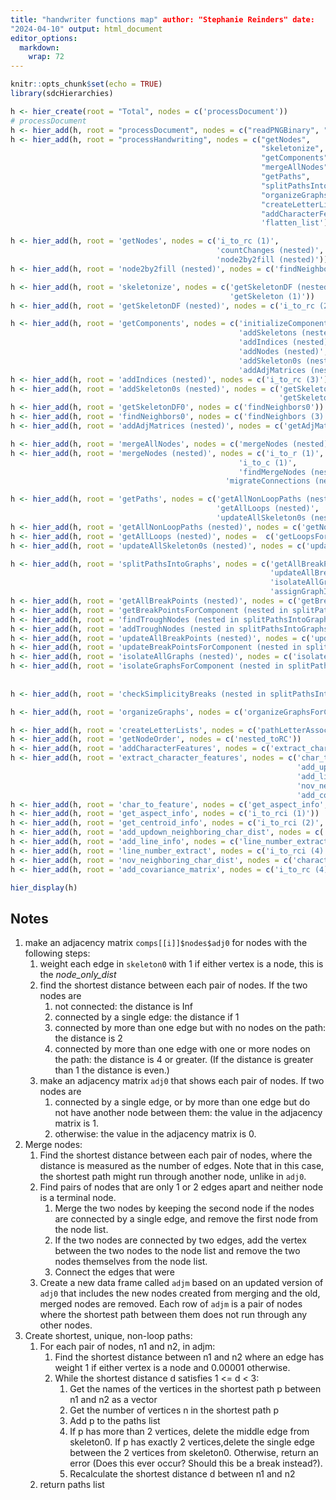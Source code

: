 ```yaml
---
title: "handwriter functions map" author: "Stephanie Reinders" date:
"2024-04-10" output: html_document
editor_options: 
  markdown: 
    wrap: 72
---
```


```r
knitr::opts_chunk$set(echo = TRUE)
library(sdcHierarchies)
```

```r
h <- hier_create(root = "Total", nodes = c('processDocument'))
# processDocument
h <- hier_add(h, root = "processDocument", nodes = c("readPNGBinary", "thinImage", "processHandwriting"))
h <- hier_add(h, root = "processHandwriting", nodes = c("getNodes",
                                                        "skeletonize",
                                                        "getComponents",
                                                        "mergeAllNodes",
                                                        "getPaths",
                                                        "splitPathsIntoGraphs",
                                                        "organizeGraphs",
                                                        "createLetterLists",
                                                        "addCharacterFeatures",
                                                        'flatten_list'))
```

```r
h <- hier_add(h, root = 'getNodes', nodes = c('i_to_rc (1)',
                                              'countChanges (nested)',
                                              'node2by2fill (nested)'))
h <- hier_add(h, root = 'node2by2fill (nested)', nodes = c('findNeighbors (1)'))
```

```r
h <- hier_add(h, root = 'skeletonize', nodes = c('getSkeletonDF (nested)',
                                                 'getSkeleton (1)'))
h <- hier_add(h, root = 'getSkeletonDF (nested)', nodes = c('i_to_rc (2)', 'findNeighbors (2)'))
```

```r
h <- hier_add(h, root = 'getComponents', nodes = c('initializeComponents (nested)',
                                                   'addSkeletons (nested)',
                                                   'addIndices (nested)',
                                                   'addNodes (nested)',
                                                   'addSkeleton0s (nested)',
                                                   'addAdjMatrices (nested)'))
h <- hier_add(h, root = 'addIndices (nested)', nodes = c('i_to_rc (3)'))
h <- hier_add(h, root = 'addSkeleton0s (nested)', nodes = c('getSkeletonDF0',
                                                            'getSkeleton (2)'))
h <- hier_add(h, root = 'getSkeletonDF0', nodes = c('findNeighbors0'))
h <- hier_add(h, root = 'findNeighbors0', nodes = c('findNeighbors (3)'))
h <- hier_add(h, root = 'addAdjMatrices (nested)', nodes = c('getAdjMatrix (nested)'))
```

```r
h <- hier_add(h, root = 'mergeAllNodes', nodes = c('mergeNodes (nested)'))
h <- hier_add(h, root = 'mergeNodes (nested)', nodes = c('i_to_r (1)',
                                                   'i_to_c (1)',
                                                   'findMergeNodes (nested in mergeAllNodes)',
                                                'migrateConnections (nested in mergeAllNodes)'))
```

```r
h <- hier_add(h, root = 'getPaths', nodes = c('getAllNonLoopPaths (nested)',
                                              'getAllLoops (nested)',
                                              'updateAllSkeleton0s (nested)'))
h <- hier_add(h, root = 'getAllNonLoopPaths (nested)', nodes = c('getNonLoopPathsForComponent (nested in getPaths)'))
h <- hier_add(h, root = 'getAllLoops (nested)', nodes =  c('getLoopsForComponent (nested in getPaths'))
h <- hier_add(h, root = 'updateAllSkeleton0s (nested)', nodes = c('updateSkeleton0 (nested in getPaths)'))
```

```r
h <- hier_add(h, root = 'splitPathsIntoGraphs', nodes = c('getAllBreakPoints (nested)',
                                                          'updateAllBreakPoints (nested)',
                                                          'isolateAllGraphs (nested)',
                                                          'assignGraphIDs (nested)'))
h <- hier_add(h, root = 'getAllBreakPoints (nested)', nodes = c('getBreakPointsForComponent (nested in splitPathsIntoGraphs)', 'addTroughNodes (nested in splitPathsIntoGraphs)'))
h <- hier_add(h, root = 'getBreakPointsForComponent (nested in splitPathsIntoGraphs)', nodes = c('findTroughNodes (nested in splitPathsIntoGraphs)'))
h <- hier_add(h, root = 'findTroughNodes (nested in splitPathsIntoGraphs)', nodes = c('isTroughNode (nested in splitGraphsIntoNodes'))
h <- hier_add(h, root = 'addTroughNodes (nested in splitPathsIntoGraphs)', nodes = c('i_to_r (2)', 'i_to_c (2)'))
h <- hier_add(h, root = 'updateAllBreakPoints (nested)', nodes = c('updateBreakPointsForComponent (nested in splitPathsIntoGraphs)'))
h <- hier_add(h, root = 'updateBreakPointsForComponent (nested in splitPathsIntoGraphs)', nodes = c('getNodeGraph', 'checkBreakPoints'))
h <- hier_add(h, root = 'isolateAllGraphs (nested)', nodes = c('isolateGraphsForComponent (nested in splitPathsIntoGraphs)'))
h <- hier_add(h, root = 'isolateGraphsForComponent (nested in splitPathsIntoGraphs)', nodes = c('makeGraphs (nested in splitPathsIntoGraphs)',
                                                                                                'checkStacking (nested in splitPathsIntoGraphs)',
                                                                                                'checkSimplicityBreaks (nested in splitPathsIntoGraphs)'))
h <- hier_add(h, root = 'checkSimplicityBreaks (nested in splitPathsIntoGraphs)', nodes = c('pathLetterAssociate (1)'))
```

```r
h <- hier_add(h, root = 'organizeGraphs', nodes = c('organizeGraphsForComponent'))
```


```r
h <- hier_add(h, root = 'createLetterLists', nodes = c('pathLetterAssociate (2)', 'getConnectivity (nested)', 'getNodeOrder'))
h <- hier_add(h, root = 'getNodeOrder', nodes = c('nested_toRC'))
h <- hier_add(h, root = 'addCharacterFeatures', nodes = c('extract_character_features'))
h <- hier_add(h, root = 'extract_character_features', nodes = c('char_to_feature',
                                                                'add_updown_neighboring_char_dist',
                                                                'add_line_info',
                                                                'nov_neighboring_char_dist',
                                                                'add_covariance_matrix'))
h <- hier_add(h, root = 'char_to_feature', nodes = c('get_aspect_info', 'get_centroid_info'))
h <- hier_add(h, root = 'get_aspect_info', nodes = c('i_to_rci (1)'))
h <- hier_add(h, root = 'get_centroid_info', nodes = c('i_to_rci (2)', 'rc_to_i (1)'))
h <- hier_add(h, root = 'add_updown_neighboring_char_dist', nodes = c('i_to_rci (3)', 'rc_to_i (2)'))
h <- hier_add(h, root = 'add_line_info', nodes = c('line_number_extract', 'all_down_dists', 'all_centroids'))
h <- hier_add(h, root = 'line_number_extract', nodes = c('i_to_rci (4)'))
h <- hier_add(h, root = 'nov_neighboring_char_dist', nodes = c('character_features_by_line'))
h <- hier_add(h, root = 'add_covariance_matrix', nodes = c('i_to_rc (4)'))
```

```r
hier_display(h)
```

## Notes

1.  make an adjacency matrix `comps[[i]]$nodes$adj0` for nodes with the following steps:
    1.  weight each edge in `skeleton0` with 1 if either vertex is a node, this is the *node_only_dist*
    2.  find the shortest distance between each pair of nodes. If the two nodes are
        1.  not connected: the distance is Inf
        2.  connected by a single edge: the distance if 1
        3.  connected by more than one edge but with no nodes on the path: the distance is 2
        4.  connected by more than one edge with one or more nodes on the path: the distance is 4 or greater. (If the distance is greater than 1 the distance is even.)
    3.  make an adjacency matrix `adj0` that shows each pair of nodes. If two nodes are
        1.  connected by a single edge, or by more than one edge but do not have another node between them: the value in the adjacency matrix is 1.
        2.  otherwise: the value in the adjacency matrix is 0.
2.  Merge nodes:
    1.  Find the shortest distance between each pair of nodes, where the distance is measured as the number of edges. Note that in this case, the shortest path might run through another node, unlike in `adj0`.
    2.  Find pairs of nodes that are only 1 or 2 edges apart and neither node is a terminal node.
        1.  Merge the two nodes by keeping the second node if the nodes are connected by a single edge, and remove the first node from the node list.
        2.  If the two nodes are connected by two edges, add the vertex between the two nodes to the node list and remove the two nodes themselves from the node list.
        3.  Connect the edges that were\
    3.  Create a new data frame called `adjm` based on an updated version of `adj0` that includes the new nodes created from merging and the old, merged nodes are removed. Each row of `adjm` is a pair of nodes where the shortest path between them does not run through any other nodes.
3.  Create shortest, unique, non-loop paths:
    1.  For each pair of nodes, n1 and n2, in adjm:
        1.  Find the shortest distance between n1 and n2 where an edge has weight 1 if either vertex is a node and 0.00001 otherwise.
        2.  While the shortest distance d satisfies 1 \<= d \< 3:
            1.  Get the names of the vertices in the shortest path p between n1 and n2 as a vector
            2.  Get the number of vertices n in the shortest path p
            3.  Add p to the paths list
            4.  If p has more than 2 vertices, delete the middle edge from skeleton0. If p has exactly 2 vertices,delete the single edge between the 2 vertices from skeleton0. Otherwise, return an error (Does this ever occur? Should this be a break instead?).
            5.  Recalculate the shortest distance d between n1 and n2
    2.  return paths list
